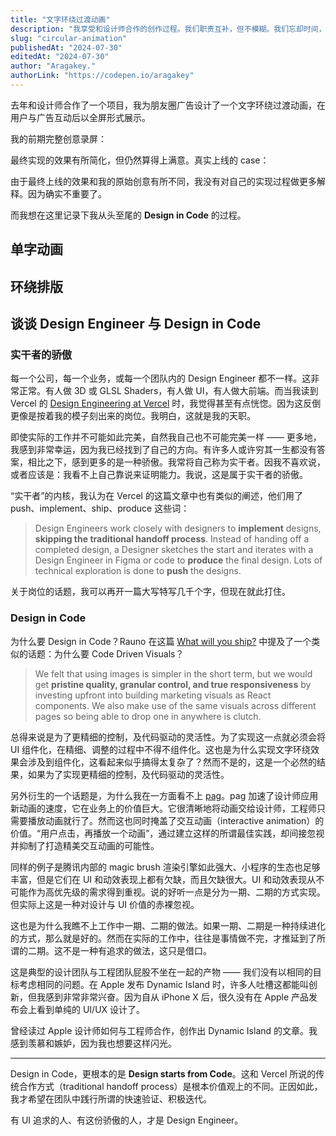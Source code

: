 ```yaml
---
title: "文字环绕过渡动画"
description: "我享受和设计师合作的创作过程。我们职责互补，但不模糊。我们忘却时间，将对个人实现的追求托付于我们的作品。我这个人很简单，只想要做优雅和精致的 UI。我很庆幸遇到这样适配自己特长的项目。"
slug: "circular-animation"
publishedAt: "2024-07-30"
editedAt: "2024-07-30"
author: "Aragakey."
authorLink: "https://codepen.io/aragakey"
---
```



去年和设计师合作了一个项目，我为朋友圈广告设计了一个文字环绕过渡动画，在用户与广告互动后以全屏形式展示。

我的前期完整创意录屏：

<DemoGifs />

最终实现的效果有所简化，但仍然算得上满意。真实上线的 case：

<OnlineGifs />

由于最终上线的效果和我的原始创意有所不同，我没有对自己的实现过程做更多解释。因为确实不重要了。

而我想在这里记录下我从头至尾的 **Design in Code** 的过程。

## 单字动画

## 环绕排版

## 谈谈 Design Engineer 与 Design in Code

### 实干者的骄傲

每一个公司，每一个业务，或每一个团队内的 Design Engineer 都不一样。这非常正常。有人做 3D 或 GLSL Shaders，有人做 UI，有人做大前端。而当我读到 Vercel 的 [Design Engineering at Vercel](https://vercel.com/blog/design-engineering-at-vercel) 时，我觉得甚至有点恍惚。因为这反倒更像是按着我的模子刻出来的岗位。我明白，这就是我的天职。

即使实际的工作并不可能如此完美，自然我自己也不可能完美一样 —— 更多地，我感到非常幸运，因为我已经找到了自己的方向。有许多人或许穷其一生都没有答案，相比之下，感到更多的是一种骄傲。我常将自己称为实干者。因我不喜欢说，或者应该是：我看不上自己靠说来证明能力。我说，这是属于实干者的骄傲。

“实干者”的内核，我认为在 Vercel 的这篇文章中也有类似的阐述，他们用了 push、implement、ship、produce 这些词：

> Design Engineers work closely with designers to **implement** designs, **skipping the traditional handoff process**. Instead of handing off a completed design, a Designer sketches the start and iterates with a Design Engineer in Figma or code to **produce** the final design. Lots of technical exploration is done to **push** the designs.

关于岗位的话题，我可以再开一篇大写特写几千个字，但现在就此打住。

### Design in Code

为什么要 Design in Code？Rauno 在这篇 [What will you ship?](https://rauno.me/craft/vercel#code-driven-visuals) 中提及了一个类似的话题：为什么要 Code Driven Visuals？

> We felt that using images is simpler in the short term, but we would get **pristine quality, granular control, and true responsiveness** by investing upfront into building marketing visuals as React components. We also make use of the same visuals across different pages so being able to drop one in anywhere is clutch.

总得来说是为了更精细的控制，及代码驱动的灵活性。为了实现这一点就必须会将 UI 组件化，在精细、调整的过程中不得不组件化。这也是为什么实现文字环绕效果会涉及到组件化，这看起来似乎搞得太复杂了？然而不是的，这是一个必然的结果，如果为了实现更精细的控制，及代码驱动的灵活性。

另外衍生的一个话题是，为什么我在一方面看不上 [pag](https://github.com/Tencent/libpag)。pag 加速了设计师应用新动画的速度，它在业务上的价值巨大。它很清晰地将动画交给设计师，工程师只需要播放动画就行了。然而这也同时掩盖了交互动画（interactive animation）的价值。“用户点击，再播放一个动画”，通过建立这样的所谓最佳实践，却间接忽视并抑制了打造精美交互动画的可能性。

同样的例子是腾讯内部的 magic brush 渲染引擎如此强大、小程序的生态也足够丰富，但是它们在 UI 和动效表现上都有欠缺，而且欠缺很大。UI 和动效表现从不可能作为高优先级的需求得到重视。说的好听一点是分为一期、二期的方式实现。但实际上这是一种对设计与 UI 价值的赤裸忽视。

这也是为什么我瞧不上工作中一期、二期的做法。如果一期、二期是一种持续进化的方式，那么就是好的。然而在实际的工作中，往往是事情做不完，才推延到了所谓的二期。这不是一种有追求的做法，这只是借口。

这是典型的设计团队与工程团队屁股不坐在一起的产物 —— 我们没有以相同的目标考虑相同的问题。在 Apple 发布 Dynamic Island 时，许多人吐槽这都能叫创新，但我感到非常非常兴奋。因为自从 iPhone X 后，很久没有在 Apple 产品发布会上看到单纯的 UI/UX 设计了。

曾经读过 Apple 设计师如何与工程师合作，创作出 Dynamic Island 的文章。我感到羡慕和嫉妒，因为我也想要这样闪光。

---

Design in Code，更根本的是 **Design starts from Code**。这和 Vercel 所说的传统合作方式（traditional handoff process）是根本价值观上的不同。正因如此，我才希望在团队中践行所谓的快速验证、积极迭代。

有 UI 追求的人、有这份骄傲的人，才是 Design Engineer。